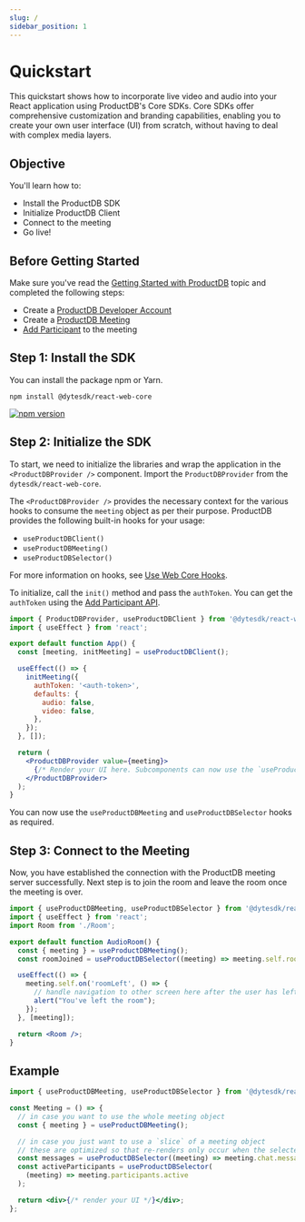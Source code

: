 ```yaml
---
slug: /
sidebar_position: 1
---
```


# Quickstart

This quickstart shows how to incorporate live video and audio into your React application using ProductDB's Core SDKs. Core SDKs offer comprehensive customization and branding capabilities, enabling you to create your own user interface (UI) from scratch, without having to deal with complex media layers.

## Objective

You'll learn how to:

- Install the ProductDB SDK
- Initialize ProductDB Client
- Connect to the meeting
- Go live!

## Before Getting Started

Make sure you've read the [Getting Started with ProductDB](/getting-started) topic
and completed the following steps:

- Create a [ProductDB Developer Account](https://dev.productdb.io/)
- Create a [ProductDB Meeting](/api/?v=v2#/operations/create_meeting)
- [Add Participant](/api/?v=v2#/operations/add_participant) to the meeting

## Step 1: Install the SDK

You can install the package npm or Yarn.

```shell npm2yarn
npm install @dytesdk/react-web-core
```

[![npm version](https://badge.fury.io/js/@dytesdk%2Freact-web-core.svg)](https://badge.fury.io/js/@dytesdk%2Freact-web-core)

## Step 2: Initialize the SDK

To start, we need to initialize the libraries and wrap the application in the `<ProductDBProvider />` component. Import the `ProductDBProvider` from the `dytesdk/react-web-core`.

The `<ProductDBProvider />` provides the necessary context for the various hooks to consume the `meeting` object as per their purpose. ProductDB provides the following built-in hooks for your usage:

- `useProductDBClient()`
- `useProductDBMeeting()`
- `useProductDBSelector()`

For more information on hooks, see [Use Web Core Hooks](/react-ui-kit/using-hooks).

To initialize, call the `init()` method and pass the `authToken`. You can get the `authToken` using the [Add Participant API](/api#/operations/add_participant).

```jsx
import { ProductDBProvider, useProductDBClient } from '@dytesdk/react-web-core';
import { useEffect } from 'react';

export default function App() {
  const [meeting, initMeeting] = useProductDBClient();

  useEffect(() => {
    initMeeting({
      authToken: '<auth-token>',
      defaults: {
        audio: false,
        video: false,
      },
    });
  }, []);

  return (
    <ProductDBProvider value={meeting}>
      {/* Render your UI here. Subcomponents can now use the `useProductDBMeeting` and `useProductDBSelector` hooks */}
    </ProductDBProvider>
  );
}
```

You can now use the `useProductDBMeeting` and `useProductDBSelector` hooks as required.

## Step 3: Connect to the Meeting

Now, you have established the connection with the ProductDB meeting server successfully. Next step is to join the room and leave the room once the meeting is over.

```jsx
import { useProductDBMeeting, useProductDBSelector } from '@dytesdk/react-web-core';
import { useEffect } from 'react';
import Room from './Room';

export default function AudioRoom() {
  const { meeting } = useProductDBMeeting();
  const roomJoined = useProductDBSelector((meeting) => meeting.self.roomJoined);

  useEffect(() => {
    meeting.self.on('roomLeft', () => {
      // handle navigation to other screen here after the user has left the room.
      alert("You've left the room");
    });
  }, [meeting]);

  return <Room />;
}
```

## Example

```jsx
import { useProductDBMeeting, useProductDBSelector } from '@dytesdk/react-web-core';

const Meeting = () => {
  // in case you want to use the whole meeting object
  const { meeting } = useProductDBMeeting();

  // in case you just want to use a `slice` of a meeting object
  // these are optimized so that re-renders only occur when the selected slice changes
  const messages = useProductDBSelector((meeting) => meeting.chat.messages);
  const activeParticipants = useProductDBSelector(
    (meeting) => meeting.participants.active
  );

  return <div>{/* render your UI */}</div>;
};
```

<head>
  <title>React Web Core Quickstart</title>
</head>
